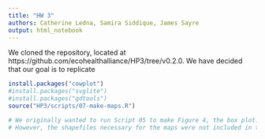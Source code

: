 ```yaml
---
title: "HW 3"
authors: Catherine Ledna, Samira Siddique, James Sayre
output: html_notebook
---
```


We cloned the repository, located at https://github.com/ecohealthalliance/HP3/tree/v0.2.0. We have decided that our goal is to replicate 


```r
install.packages("cowplot")
#install.packages("svglite")
#install.packages("gdtools")
source("HP3/scripts/07-make-maps.R") 

# We originally wanted to run Script 05 to make Figure 4, the box plot. However, gdtools and svglite failed to install, so we changed our goal to running script 07 to make maps. 
# However, the shapefiles necessary for the maps were not included in the repository, so we were unable to replicate anything so far. 


```

